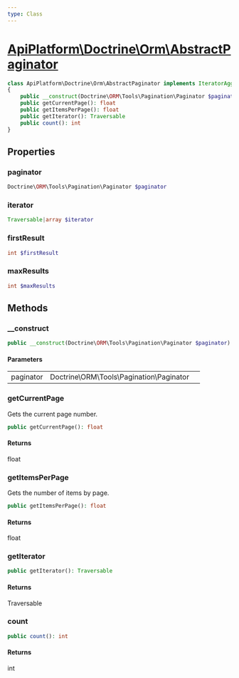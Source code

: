 ```yaml
---
type: Class
---
```


# [ApiPlatform\Doctrine\Orm\AbstractPaginator](/docs/v3.2/reference/Doctrine/Orm/AbstractPaginator)



```php
class ApiPlatform\Doctrine\Orm\AbstractPaginator implements IteratorAggregate, `<a href="/docs/v3.2/reference/State/Pagination/PartialPaginatorInterface">ApiPlatform\State\Pagination\PartialPaginatorInterface</a>`, Traversable, Countable
{
    public __construct(Doctrine\ORM\Tools\Pagination\Paginator $paginator)
    public getCurrentPage(): float
    public getItemsPerPage(): float
    public getIterator(): Traversable
    public count(): int
}
```
## Properties
### paginator

```php
Doctrine\ORM\Tools\Pagination\Paginator $paginator
```



### iterator

```php
Traversable|array $iterator
```



### firstResult

```php
int $firstResult
```



### maxResults

```php
int $maxResults
```



## Methods

### __construct



```php
public __construct(Doctrine\ORM\Tools\Pagination\Paginator $paginator)
```

#### Parameters

<table><tbody>
<tr><td>paginator</td><td>Doctrine\ORM\Tools\Pagination\Paginator</td><td></td></tr>
</tbody>
</table>

### getCurrentPage

Gets the current page number.

```php
public getCurrentPage(): float
```

#### Returns

float

### getItemsPerPage

Gets the number of items by page.

```php
public getItemsPerPage(): float
```

#### Returns

float

### getIterator



```php
public getIterator(): Traversable
```

#### Returns

Traversable

### count



```php
public count(): int
```

#### Returns

int

